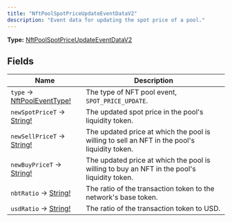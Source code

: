 ```yaml
---
title: "NftPoolSpotPriceUpdateEventDataV2"
description: "Event data for updating the spot price of a pool."
---
```


**Type:** [NftPoolSpotPriceUpdateEventDataV2](/api-reference/types/nftpoolspotpriceupdateeventdatav2)

## Fields

| Name | Description |
|------|-------------|
| `type` → [NftPoolEventType!](/api-reference/types/nftpooleventtype) | The type of NFT pool event, `SPOT_PRICE_UPDATE`. |
| `newSpotPriceT` → [String!](/api-reference/types/string) | The updated spot price in the pool&#39;s liquidity token. |
| `newSellPriceT` → [String!](/api-reference/types/string) | The updated price at which the pool is willing to sell an NFT in the pool&#39;s liquidity token. |
| `newBuyPriceT` → [String!](/api-reference/types/string) | The updated price at which the pool is willing to buy an NFT in the pool&#39;s liquidity token. |
| `nbtRatio` → [String!](/api-reference/types/string) | The ratio of the transaction token to the network&#39;s base token. |
| `usdRatio` → [String!](/api-reference/types/string) | The ratio of the transaction token to USD. |

